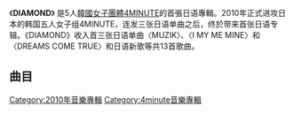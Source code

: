 {{unreferenced|time=2012-07-12T20:49:25+00:00}}
{{noteTA
|G1=Music
}}
{{Infobox album
| name         = {{lang|en|DIAMOND}}
| type         = studio
| artist       = [[4minute|4minute]]
| cover        = 
| caption      =
| alt          =
| released     = {{Start date|2010|12|15}}
| genre        = {{hlist|[[日本流行音樂|日本流行音樂]]|[[電子流行|電子流行]]|[[流行舞曲|流行舞曲]]}}
| length       = {{Duration|m=38|s=15}}
| label        = [[RCA唱片|RCA]]
| producer     = Far Eastern Tribe Records
| prev_title   = [[For_Muzik|FOR MUZIK]]
| prev_year    = 2009
| next_title   = [[Volume_Up|VOLUME UP]]
| next_year    = 2012
| misc         = {{Singles
| name         = DIAMOND
| type         = studio
| single1      = MUZIK（日語版）
| single1date  = {{Start date|2010|5|5}}
| single2      = I MY ME MINE（日語版）
| single2date  = {{Start date|2010|7|28}}
}}
}}

《'''DIAMOND'''》 是5人[[韓國|韓國]][[女子團體|女子團體]][[4minute|4MINUTE]]的首張日语專輯。2010年正式进攻日本的韩国五人女子组4MINUTE，连发三张日语单曲之后，终於带来首张日语专辑。《DIAMOND》收入首三张日语单曲〈MUZIK〉、〈I MY ME MINE〉和〈DREAMS COME TRUE〉和日语新歌等共13首歌曲。

==曲目==
{{Track listing
| collapsed       = no
| headline        =
| extra_column    =
| all_writing     =
| all_lyrics      =
| all_music       =

| title1          = FOR MUZIK
| note1           =
| writer1         = 
| lyrics1         = [[全智允|全智允]]
| music1          = 李尚浩
| extra1          =
| length1         = 1:24

| title2          = MUZIK
| note2           = 日語版
| writer2         = 
| lyrics2         = 李尚浩、[[新沙洞老虎|新沙洞老虎]]
| music2          = 李尚浩、[[新沙洞老虎|新沙洞老虎]]
| extra2          =
| length2         = 3:43

| title3          = BABABA
| note3           =
| writer3         = 
| lyrics3         = 姜智元、金起範
| music3          = 姜智元、金起範
| extra3          =
| length3         = 3:24

| title4          = HOT ISSUE
| note4           =
| writer4         = 
| lyrics4         = [[新沙洞老虎|新沙洞老虎]]、Jeon Hye-won
| music4          = [[新沙洞老虎|新沙洞老虎]]、Lee Chae-kyu
| extra4          =
| length4         = 3:28

| title5          = HIDE&SEEK
| note5           = 
| writer5         = 
| lyrics5         = [[新沙洞老虎|新沙洞老虎]]、崔奎成
| music5          = [[新沙洞老虎|新沙洞老虎]]、崔奎成
| extra5          =
| length5         = 3:26

| title6          = WHO'S NEXT?
| note6           = Feat. BEAST
| writer6         = 
| lyrics6         = [[新沙洞老虎|新沙洞老虎]]
| music6          = [[新沙洞老虎|新沙洞老虎]]
| extra6          =
| length6         = 1:57

| title7          = HUH
| note7           = 
| writer7         = 
| lyrics7         = [[新沙洞老虎|新沙洞老虎]]、俊亨
| music7          = [[新沙洞老虎|新沙洞老虎]]
| extra7          =
| length7         = 3:48

| title8          = CAN'T MAKE UP MY MIND
| note8           = 
| writer8         = 
| lyrics8         = 
| music8          = 
| extra8          =
| length8         = 3:43

| title9          = What a girl wants
| note9           = 
| writer9         = 
| lyrics9         = Hwang Sung-jin
| music9          = 李尚浩、[[新沙洞老虎|新沙洞老虎]]
| extra9          =
| length9         = 3:25

| title10         = FIRST
| note10          = 日語版
| writer10        = 
| lyrics10        = 岡嶋かな多, S.TIGER
| music10         = S.TIGER
| extra10         =
| length10        = 3:32
| title11         = I MY ME MINE
| note11          = 日語版
| writer11        = 
| lyrics11        = Michiko Motohashi
| music11         = S.TIGER
| extra11         =
| length11        = 3:26
| title12         = ALREADY GONE
| note12          = 
| writer12        = 
| lyrics12        = 
| music12         = 
| extra12         =
| length12        = 3:34
| title13         = DECEMBER
| note13          = 
| writer13        = 
| lyrics13        = NAO
| music13         = NAO
| extra13         =
| length13        = 3:59
}}

[[Category:2010年音樂專輯|Category:2010年音樂專輯]]
[[Category:4minute音樂專輯|Category:4minute音樂專輯]]